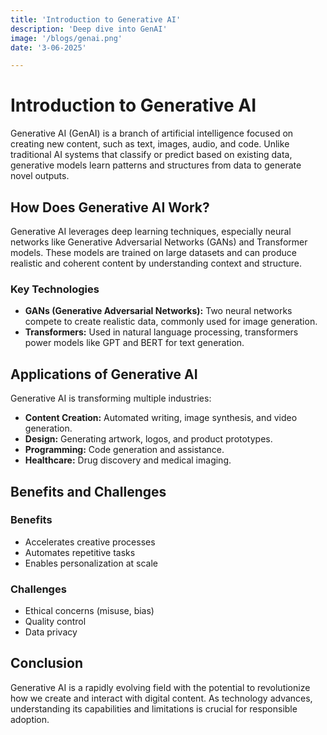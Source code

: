 ```yaml
---
title: 'Introduction to Generative AI'
description: 'Deep dive into GenAI'
image: '/blogs/genai.png'
date: '3-06-2025'

---
```


# Introduction to Generative AI

Generative AI (GenAI) is a branch of artificial intelligence focused on creating new content, such as text, images, audio, and code. Unlike traditional AI systems that classify or predict based on existing data, generative models learn patterns and structures from data to generate novel outputs.

## How Does Generative AI Work?

Generative AI leverages deep learning techniques, especially neural networks like Generative Adversarial Networks (GANs) and Transformer models. These models are trained on large datasets and can produce realistic and coherent content by understanding context and structure.

### Key Technologies

- **GANs (Generative Adversarial Networks):** Two neural networks compete to create realistic data, commonly used for image generation.
- **Transformers:** Used in natural language processing, transformers power models like GPT and BERT for text generation.

## Applications of Generative AI

Generative AI is transforming multiple industries:

- **Content Creation:** Automated writing, image synthesis, and video generation.
- **Design:** Generating artwork, logos, and product prototypes.
- **Programming:** Code generation and assistance.
- **Healthcare:** Drug discovery and medical imaging.

## Benefits and Challenges

### Benefits

- Accelerates creative processes
- Automates repetitive tasks
- Enables personalization at scale

### Challenges

- Ethical concerns (misuse, bias)
- Quality control
- Data privacy

## Conclusion

Generative AI is a rapidly evolving field with the potential to revolutionize how we create and interact with digital content. As technology advances, understanding its capabilities and limitations is crucial for responsible adoption.

